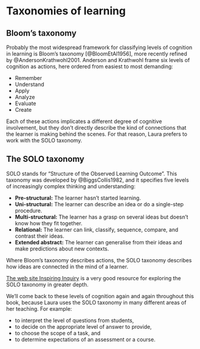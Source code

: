 # Taxonomies of learning

## Bloom's taxonomy

Probably the most widespread framework for classifying levels of cognition in learning is Bloom's taxonomy [@BloomEtAl1956], more recently refined by @AndersonKrathwohl2001.
Anderson and Krathwohl frame six levels of cognition as actions, here ordered from easiest to most demanding:

- Remember
- Understand
- Apply
- Analyze
- Evaluate
- Create

Each of these actions implicates a different degree of cognitive involvement, but they don't directly describe the kind of connections that the learner is making behind the scenes.
For that reason, Laura prefers to work with the SOLO taxonomy.


## The SOLO taxonomy

SOLO stands for "Structure of the Observed Learning Outcome".
This taxonomy was developed by @BiggsCollis1982, and it specifies five levels of increasingly complex thinking and understanding:

- **Pre-structural:** The learner hasn't started learning.
- **Uni-structural:** The learner can describe an idea or do a single-step procedure.
- **Multi-structural:** The learner has a grasp on several ideas but doesn't know how they fit together.
- **Relational:** The learner can link, classify, sequence, compare, and contrast their ideas.
- **Extended abstract:** The learner can generalise from their ideas and make predictions about new contexts.

Where Bloom's taxonomy describes actions, the SOLO taxonomy describes how ideas are connected in the mind of a learner.

[The web site Inspiring Inquiry](https://www.inspiringinquiry.com/learningteaching/toolsstrategies/solo-taxonomy) is a very good resource for exploring the SOLO taxonomy in greater depth.

We'll come back to these levels of cognition again and again throughout this book, because Laura uses the SOLO taxonomy in many different areas of her teaching.
For example:

- to interpret the level of questions from students,
- to decide on the appropriate level of answer to provide,
- to choose the scope of a task, and
- to determine expectations of an assessment or a course.



<!-- Updated by @AndersonKrathwohl2001. -->

<!-- Anderson and Krathwohl's [-@AndersonKrathwohl2001] updated version. -->

<!-- Updates [@AndersonKrathwohl2001]. -->

<!-- In-text page reference to @AndersonKrathwohl2001 [p. 1]. -->

<!-- In-paren pageref [@AndersonKrathwohl2001, pp. 1–5]. -->